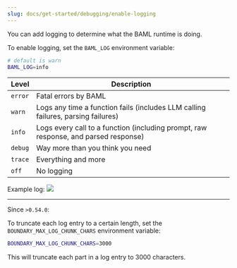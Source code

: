 ```yaml
---
slug: docs/get-started/debugging/enable-logging
---
```


You can add logging to determine what the BAML runtime is doing.

To enable logging, set the `BAML_LOG` environment variable:
```sh
# default is warn
BAML_LOG=info
```

| Level | Description |
|-------|-------------|
| `error` | Fatal errors by BAML |
| `warn` | Logs any time a function fails (includes LLM calling failures, parsing failures) |
| `info` | Logs every call to a function (including prompt, raw response, and parsed response) |
| `debug` | Way more than you think you need |
| `trace` | Everything and more |
| `off` | No logging |


Example log:
<img src="../../../assets/log_message.png" />

---

Since `>0.54.0`:

To truncate each log entry to a certain length, set the `BOUNDARY_MAX_LOG_CHUNK_CHARS` environment variable:

```sh
BOUNDARY_MAX_LOG_CHUNK_CHARS=3000
```

This will truncate each part in a log entry to 3000 characters.
